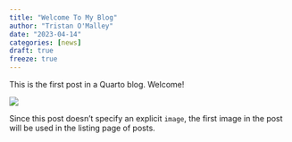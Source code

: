 ```yaml
---
title: "Welcome To My Blog"
author: "Tristan O'Malley"
date: "2023-04-14"
categories: [news]
draft: true
freeze: true
---
```


This is the first post in a Quarto blog. Welcome!

![](thumbnail.jpg)

Since this post doesn't specify an explicit `image`, the first image in the post will be used in the listing page of posts.

